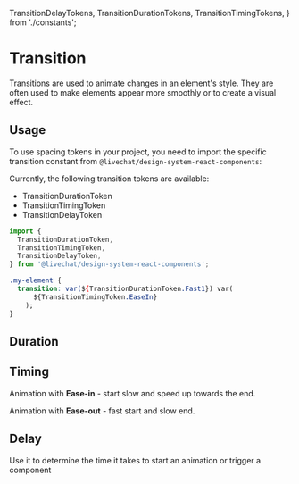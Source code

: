   TransitionDelayTokens,
  TransitionDurationTokens,
  TransitionTimingTokens,
} from './constants';

<Meta title="Foundations/Transition" />

# Transition

Transitions are used to animate changes in an element's style. They are often used to make elements appear more smoothly or to create a visual effect.

## Usage

To use spacing tokens in your project, you need to import the specific transition constant from `@livechat/design-system-react-components`:

Currently, the following transition tokens are available:

- TransitionDurationToken
- TransitionTimingToken
- TransitionDelayToken

```jsx
import {
  TransitionDurationToken,
  TransitionTimingToken,
  TransitionDelayToken,
} from '@livechat/design-system-react-components';
```

```css
.my-element {
  transition: var(${TransitionDurationToken.Fast1}) var(
      ${TransitionTimingToken.EaseIn}
    );
}
```

## Duration

<Canvas>
  <TransitionDurationExample />
</Canvas>

<TransitionTable data={TransitionDurationTokens} />

## Timing

Animation with **Ease-in** - start slow and speed up towards the end.

Animation with **Ease-out** - fast start and slow end.

<TransitionTable data={TransitionTimingTokens} />

## Delay

Use it to determine the time it takes to start an animation or trigger a component

<TransitionTable data={TransitionDelayTokens} />
